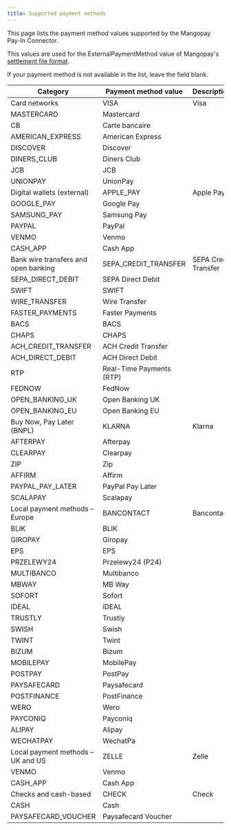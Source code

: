 ```yaml
---
title: Supported payment methods
---
```


This page lists the payment method values supported by the Mangopay Pay-In Connector. 

This values are used for the ExternalPaymentMethod value of Mangopay's [settlement file format](/guides/payin-connector/mirakl#specifications-of-the-mangopay-format-settlement-file).

If your payment method is not available in the list, leave the field blank.

<table>
<thead>
<tr>
<th class="header">Category</th>
<th class="header">Payment method value</th>
<th class="header">Description</th>
</tr>
</thead>
<tbody>
<tr><td class="table-content" rowSpan={8}>Card networks</td><td class="table-content">VISA</td><td class="table-content">Visa</td></tr>
<tr><td class="table-content">MASTERCARD</td><td class="table-content">Mastercard</td></tr>
<tr><td class="table-content">CB</td><td class="table-content">Carte bancaire</td></tr>
<tr><td class="table-content">AMERICAN_EXPRESS</td><td class="table-content">American Express</td></tr>
<tr><td class="table-content">DISCOVER</td><td class="table-content">Discover</td></tr>
<tr><td class="table-content">DINERS_CLUB</td><td class="table-content">Diners Club</td></tr>
<tr><td class="table-content">JCB</td><td class="table-content">JCB</td></tr>
<tr><td class="table-content">UNIONPAY</td><td class="table-content">UnionPay</td></tr>
<tr><td class="table-content" rowSpan={6}>Digital wallets (external)</td><td class="table-content">APPLE_PAY</td><td class="table-content">Apple Pay</td></tr>
<tr><td class="table-content">GOOGLE_PAY</td><td class="table-content">Google Pay</td></tr>
<tr><td class="table-content">SAMSUNG_PAY</td><td class="table-content">Samsung Pay</td></tr>
<tr><td class="table-content">PAYPAL</td><td class="table-content">PayPal</td></tr>
<tr><td class="table-content">VENMO</td><td class="table-content">Venmo</td></tr>
<tr><td class="table-content">CASH_APP</td><td class="table-content">Cash App</td></tr>
<tr><td class="table-content" rowSpan={13}>Bank wire transfers and open banking</td><td class="table-content">SEPA_CREDIT_TRANSFER</td><td class="table-content">SEPA Credit Transfer</td></tr>
<tr><td class="table-content">SEPA_DIRECT_DEBIT</td><td class="table-content">SEPA Direct Debit</td></tr>
<tr><td class="table-content">SWIFT</td><td class="table-content">SWIFT</td></tr>
<tr><td class="table-content">WIRE_TRANSFER</td><td class="table-content">Wire Transfer</td></tr>
<tr><td class="table-content">FASTER_PAYMENTS</td><td class="table-content">Faster Payments</td></tr>
<tr><td class="table-content">BACS</td><td class="table-content">BACS</td></tr>
<tr><td class="table-content">CHAPS</td><td class="table-content">CHAPS</td></tr>
<tr><td class="table-content">ACH_CREDIT_TRANSFER</td><td class="table-content">ACH Credit Transfer</td></tr>
<tr><td class="table-content">ACH_DIRECT_DEBIT</td><td class="table-content">ACH Direct Debit</td></tr>
<tr><td class="table-content">RTP</td><td class="table-content">Real-Time Payments (RTP)</td></tr>
<tr><td class="table-content">FEDNOW</td><td class="table-content">FedNow</td></tr>
<tr><td class="table-content">OPEN_BANKING_UK</td><td class="table-content">Open Banking UK</td></tr>
<tr><td class="table-content">OPEN_BANKING_EU</td><td class="table-content">Open Banking EU</td></tr>
<tr><td class="table-content" rowSpan={7}>Buy Now, Pay Later (BNPL)</td><td class="table-content">KLARNA</td><td class="table-content">Klarna</td></tr>
<tr><td class="table-content">AFTERPAY</td><td class="table-content">Afterpay</td></tr>
<tr><td class="table-content">CLEARPAY</td><td class="table-content">Clearpay</td></tr>
<tr><td class="table-content">ZIP</td><td class="table-content">Zip</td></tr>
<tr><td class="table-content">AFFIRM</td><td class="table-content">Affirm</td></tr>
<tr><td class="table-content">PAYPAL_PAY_LATER</td><td class="table-content">PayPal Pay Later</td></tr>
<tr><td class="table-content">SCALAPAY</td><td class="table-content">Scalapay</td></tr>
<tr><td class="table-content" rowSpan={21}>Local payment methods – Europe</td><td class="table-content">BANCONTACT</td><td class="table-content">Bancontact</td></tr>
<tr><td class="table-content">BLIK</td><td class="table-content">BLIK</td></tr>
<tr><td class="table-content">GIROPAY</td><td class="table-content">Giropay</td></tr>
<tr><td class="table-content">EPS</td><td class="table-content">EPS</td></tr>
<tr><td class="table-content">PRZELEWY24</td><td class="table-content">Przelewy24 (P24)</td></tr>
<tr><td class="table-content">MULTIBANCO</td><td class="table-content">Multibanco</td></tr>
<tr><td class="table-content">MBWAY</td><td class="table-content">MB Way</td></tr>
<tr><td class="table-content">SOFORT</td><td class="table-content">Sofort</td></tr>
<tr><td class="table-content">IDEAL</td><td class="table-content">iDEAL</td></tr>
<tr><td class="table-content">TRUSTLY</td><td class="table-content">Trustly</td></tr>
<tr><td class="table-content">SWISH</td><td class="table-content">Swish</td></tr>
<tr><td class="table-content">TWINT</td><td class="table-content">Twint</td></tr>
<tr><td class="table-content">BIZUM</td><td class="table-content">Bizum</td></tr>
<tr><td class="table-content">MOBILEPAY</td><td class="table-content">MobilePay</td></tr>
<tr><td class="table-content">POSTPAY</td><td class="table-content">PostPay</td></tr>
<tr><td class="table-content">PAYSAFECARD</td><td class="table-content">Paysafecard</td></tr>
<tr><td class="table-content">POSTFINANCE</td><td class="table-content">PostFinance</td></tr>
<tr><td class="table-content">WERO</td><td class="table-content">Wero</td></tr>
<tr><td class="table-content">PAYCONIQ</td><td class="table-content">Payconiq</td></tr>
<tr><td class="table-content">ALIPAY</td><td class="table-content">Alipay</td></tr>
<tr><td class="table-content">WECHATPAY</td><td class="table-content">WechatPa</td></tr>
<tr><td class="table-content" rowSpan={3}>Local payment methods – UK and US</td><td class="table-content">ZELLE</td><td class="table-content">Zelle</td></tr>
<tr><td class="table-content">VENMO</td><td class="table-content">Venmo</td></tr>
<tr><td class="table-content">CASH_APP</td><td class="table-content">Cash App</td></tr>
<tr><td class="table-content" rowSpan={3}>Checks and cash-based</td><td class="table-content">CHECK</td><td class="table-content">Check</td></tr>
<tr><td class="table-content">CASH</td><td class="table-content">Cash</td></tr>
<tr><td class="table-content">PAYSAFECARD_VOUCHER</td><td class="table-content">Paysafecard Voucher</td></tr>
</tbody>
</table>